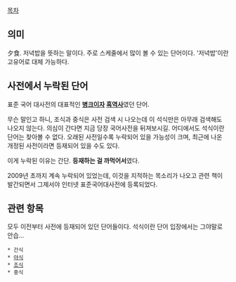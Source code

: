 [[목차]]
== 의미 ==
夕食. 저녁밥을 뜻하는 말이다. 주로 스케줄에서 많이 볼 수 있는 단어이다.
'저녁밥'이란 고유어로 대체 가능하다.

== 사전에서 누락된 단어 == 
표준 국어 대사전의 대표적인 '''[[병크]]이자 [[흑역사]]'''였던 단어.

무슨 말인고 하니, 조식과 중식은 사전 검색 시 나오는데 이 석식만은 아무래 검색해도 나오지 않는다. 의심이 간다면 지금 당장 국어사전을 뒤져보시길. 어디에서도 석식이란 단어는 찾아볼 수 없다. 오래된 사전일수록 누락되어 있을 가능성이 크며, 최근에 나온 개정된 사전이라면 등재되어 있을 수도 있다.

이게 누락된 이유는 간단. '''등재하는 걸 까먹어서'''였다.

2009년 초까지 계속 누락되어 있었는데, 이것을 지적하는 목소리가 나오고 관련 책이 발간되면서 그제서야 인터넷 표준국어대사전에 등록되었다. 

== 관련 항목 ==
모두 이전부터 사전에 등재되어 있던 단어들이다. 석식이란 단어 입장에서는 그야말로 안습...

 * 간식
 * [[야식]]
 * [[조식]]
 * 중식

